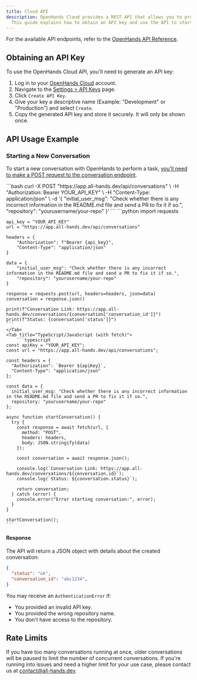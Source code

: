 ```yaml
---
title: Cloud API
description: OpenHands Cloud provides a REST API that allows you to programmatically interact with OpenHands.
  This guide explains how to obtain an API key and use the API to start conversations and retrieve their status.
---
```


For the available API endpoints, refer to the
[OpenHands API Reference](https://docs.openhands.dev/api-reference).

## Obtaining an API Key

To use the OpenHands Cloud API, you'll need to generate an API key:

1. Log in to your [OpenHands Cloud](https://app.all-hands.dev) account.
2. Navigate to the [Settings > API Keys](https://app.all-hands.dev/settings/api-keys) page.
3. Click `Create API Key`.
4. Give your key a descriptive name (Example: "Development" or "Production") and select `Create`.
5. Copy the generated API key and store it securely. It will only be shown once.

## API Usage Example

### Starting a New Conversation

To start a new conversation with OpenHands to perform a task,
[you'll need to make a POST request to the conversation endpoint](/api-reference/new-conversation).

<Tabs>
  <Tab title="cURL">
    ```bash
    curl -X POST "https://app.all-hands.dev/api/conversations" \
      -H "Authorization: Bearer YOUR_API_KEY" \
      -H "Content-Type: application/json" \
      -d '{
        "initial_user_msg": "Check whether there is any incorrect information in the README.md file and send a PR to fix it if so.",
        "repository": "yourusername/your-repo"
      }'
    ```
  </Tab>
  <Tab title="Python (with requests)">
    ```python
    import requests

    api_key = "YOUR_API_KEY"
    url = "https://app.all-hands.dev/api/conversations"

    headers = {
        "Authorization": f"Bearer {api_key}",
        "Content-Type": "application/json"
    }

    data = {
        "initial_user_msg": "Check whether there is any incorrect information in the README.md file and send a PR to fix it if so.",
        "repository": "yourusername/your-repo"
    }

    response = requests.post(url, headers=headers, json=data)
    conversation = response.json()

    print(f"Conversation Link: https://app.all-hands.dev/conversations/{conversation['conversation_id']}")
    print(f"Status: {conversation['status']}")
    ```
    </Tab>
    <Tab title="TypeScript/JavaScript (with fetch)">
        ```typescript
    const apiKey = "YOUR_API_KEY";
    const url = "https://app.all-hands.dev/api/conversations";

    const headers = {
      "Authorization": `Bearer ${apiKey}`,
      "Content-Type": "application/json"
    };

    const data = {
      initial_user_msg: "Check whether there is any incorrect information in the README.md file and send a PR to fix it if so.",
      repository: "yourusername/your-repo"
    };

    async function startConversation() {
      try {
        const response = await fetch(url, {
          method: "POST",
          headers: headers,
          body: JSON.stringify(data)
        });

        const conversation = await response.json();

        console.log(`Conversation Link: https://app.all-hands.dev/conversations/${conversation.id}`);
        console.log(`Status: ${conversation.status}`);

        return conversation;
      } catch (error) {
        console.error("Error starting conversation:", error);
      }
    }

    startConversation();
    ```
  </Tab>
</Tabs>

#### Response

The API will return a JSON object with details about the created conversation:

```json
{
  "status": "ok",
  "conversation_id": "abc1234",
}
```

You may receive an `AuthenticationError` if:

- You provided an invalid API key.
- You provided the wrong repository name.
- You don't have access to the repository.

## Rate Limits

If you have too many conversations running at once, older conversations will be paused to limit the number of concurrent conversations.
If you're running into issues and need a higher limit for your use case, please contact us at [contact@all-hands.dev](mailto:contact@all-hands.dev).
